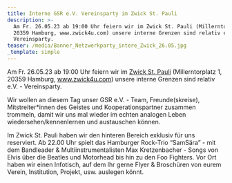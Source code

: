 ```yaml
---
title: Interne GSR e.V. Vereinsparty im Zwick St. Pauli
description: >-
  Am Fr. 26.05.23 ab 19:00 Uhr feiern wir im Zwick St. Pauli (Millerntorplatz 1,
  20359 Hamburg, www.zwick4u.com) unsere interne Grenzen sind relativ e.V. -
  Vereinsparty.
teaser: /media/Banner_Netzwerkparty_intere_Zwick_26.05.jpg
_template: simple
---
```


Am Fr. 26.05.23 ab 19:00 Uhr feiern wir im [Zwick St. Pauli](https://www.zwick4u.com/) (Millerntorplatz 1, 20359 Hamburg, www.zwick4u.com) unsere interne Grenzen sind relativ e.V. - Vereinsparty.

Wir wollen an diesem Tag unser GSR e.V. - Team, Freunde(skreise), Mitstreiter\*innen des Geistes und Kooperationspartner zusammen trommeln, damit wir uns mal wieder im echten analogen Leben wiedersehen/kennenlernen und austauschen können. 

Im Zwick St. Pauli haben wir den hinteren Bereich exklusiv für uns reserviert. Ab 22.00 Uhr spielt das Hamburger Rock-Trio “SamSära” - mit dem Bandleader & Multiinstrumentalisten Max Kretzenbacher - Songs von Elvis über die Beatles und Motorhead bis hin zu den Foo Fighters. Vor Ort haben wir einen Infotisch, auf dem Ihr gerne Flyer & Broschüren von eurem Verein, Institution, Projekt, usw. auslegen könnt.




